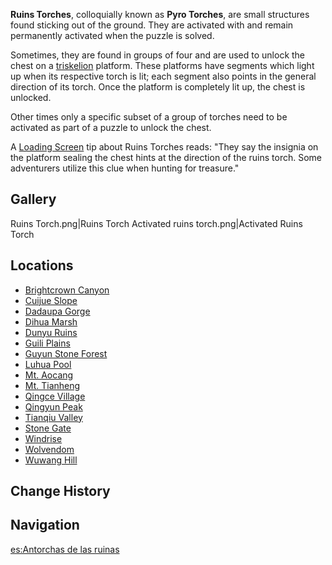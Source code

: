 {{Terminology Infobox
|image        = Ruins Torch.png
|type         = Exploration
|region       = Teyvat
}}
'''Ruins Torches''', colloquially known as '''Pyro Torches''', are small structures found sticking out of the ground. They are activated with {{Color|Pyro DMG}} and remain permanently activated when the puzzle is solved.

Sometimes, they are found in groups of four and are used to unlock the chest on a [[triskelion]] platform. These platforms have segments which light up when its respective torch is lit; each segment also points in the general direction of its torch. Once the platform is completely lit up, the chest is unlocked.

Other times only a specific subset of a group of torches need to be activated as part of a puzzle to unlock the chest.

A [[Loading Screen]] tip about Ruins Torches reads: "They say the insignia on the platform sealing the chest hints at the direction of the ruins torch. Some adventurers utilize this clue when hunting for treasure."

==Gallery==
<gallery hideaddbutton="true" captionalign="center">
Ruins Torch.png|Ruins Torch
Activated ruins torch.png|Activated Ruins Torch
</gallery>

==Locations==
{{stub|add more areas and their specific locations}}
<!--will specify later-->
*[[Brightcrown Canyon]]
*[[Cuijue Slope]]
*[[Dadaupa Gorge]]
*[[Dihua Marsh]]
*[[Dunyu Ruins]]
*[[Guili Plains]]
*[[Guyun Stone Forest]]
*[[Luhua Pool]]
*[[Mt. Aocang]]
*[[Mt. Tianheng]]
*[[Qingce Village]]
*[[Qingyun Peak]]
*[[Tianqiu Valley]]
*[[Stone Gate]]
*[[Windrise]]
*[[Wolvendom]]
*[[Wuwang Hill]]

==Change History==
{{Change History|1.0}}

==Navigation==
{{Exploration Navbox}}

[[es:Antorchas de las ruinas]]